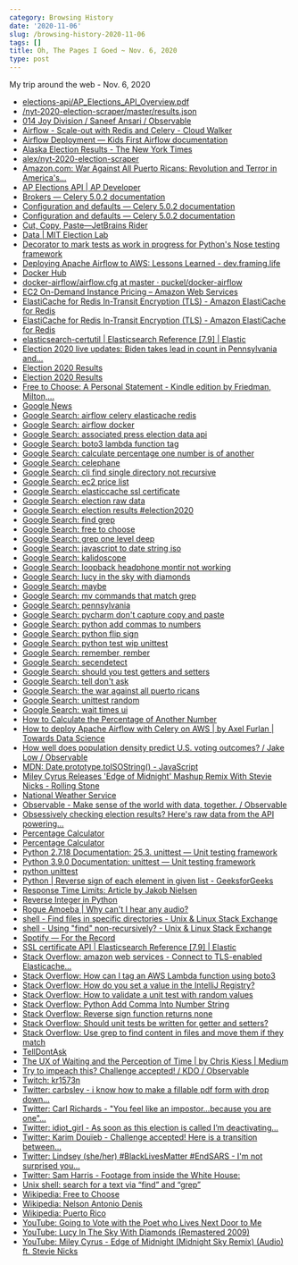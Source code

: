 ```yaml
---
category: Browsing History
date: '2020-11-06'
slug: /browsing-history-2020-11-06
tags: []
title: Oh, The Pages I Goed ~ Nov. 6, 2020
type: post
---
```



My trip around the web - Nov. 6, 2020

- [elections-api/AP_Elections_API_Overview.pdf](https://developer.ap.org/ap-elections-api/AP_Elections_API_Overview.pdf)
- [/nyt-2020-election-scraper/master/results.json](https://raw.githubusercontent.com/alex/nyt-2020-election-scraper/master/results.json)
- [014 Joy Division / Saneef Ansari / Observable](https://observablehq.com/@saneef/004-joy-division)
- [Airflow - Scale-out with Redis and Celery - Cloud Walker](https://www.cloudwalker.io/2019/09/30/airflow-scale-out-with-redis-and-celery/)
- [Airflow Deployment — Kids First Airflow documentation](https://kids-first.github.io/kf-airflow-dags/deployment.html)
- [Alaska Election Results - The New York Times](https://www.nytimes.com/interactive/2020/11/03/us/elections/results-alaska.html)
- [alex/nyt-2020-election-scraper](https://github.com/alex/nyt-2020-election-scraper)
- [Amazon.com: War Against All Puerto Ricans: Revolution and Terror in America's...](https://www.amazon.com/dp/B06XBVKX21/ref=dp-kindle-redirect?_encoding=UTF8&btkr=1)
- [AP Elections API | AP Developer](https://developer.ap.org/ap-elections-api/)
- [Brokers — Celery 5.0.2 documentation](https://docs.celeryproject.org/en/stable/getting-started/brokers/index.html)
- [Configuration and defaults — Celery 5.0.2 documentation](https://docs.celeryproject.org/en/stable/userguide/configuration.html#std-setting-broker_use_ssl)
- [Configuration and defaults — Celery 5.0.2 documentation](https://docs.celeryproject.org/en/stable/userguide/configuration.html)
- [Cut, Copy, Paste—JetBrains Rider](https://www.jetbrains.com/help/rider/Cutting_Copying_and_Pasting.html#paste-selected)
- [Data | MIT Election Lab](https://electionlab.mit.edu/data)
- [Decorator to mark tests as work in progress for Python's Nose testing framework](https://gist.github.com/npryce/997195)
- [Deploying Apache Airflow to AWS: Lessons Learned - dev.framing.life](https://dev.framing.life/data/airflow-aws-lessons/)
- [Docker Hub](https://hub.docker.com/r/apache/airflow)
- [docker-airflow/airflow.cfg at master · puckel/docker-airflow](https://github.com/puckel/docker-airflow/blob/master/config/airflow.cfg)
- [EC2 On-Demand Instance Pricing – Amazon Web Services](https://aws.amazon.com/ec2/pricing/on-demand/)
- [ElastiCache for Redis In-Transit Encryption (TLS) - Amazon ElastiCache for Redis](https://docs.aws.amazon.com/AmazonElastiCache/latest/red-ug/in-transit-encryption.html#connect-tls)
- [ElastiCache for Redis In-Transit Encryption (TLS) - Amazon ElastiCache for Redis](https://docs.aws.amazon.com/AmazonElastiCache/latest/red-ug/in-transit-encryption.html)
- [elasticsearch-certutil | Elasticsearch Reference [7.9] | Elastic](https://www.elastic.co/guide/en/elasticsearch/reference/current/certutil.html)
- [Election 2020 live updates: Biden takes lead in count in Pennsylvania and...](https://www.washingtonpost.com/elections/2020/11/06/trump-biden-election-live-updates/)
- [Election 2020 Results](https://alex.github.io/nyt-2020-election-scraper/battleground-state-changes.html)
- [Election 2020 Results](https://alex.github.io/nyt-2020-election-scraper/battleground-state-changes.html#)
- [Free to Choose: A Personal Statement - Kindle edition by Friedman, Milton,...](https://www.amazon.com/dp/B004MYFLBS/ref=dp-kindle-redirect?_encoding=UTF8&btkr=1)
- [Google News](https://news.google.com/topstories?hl=en-US&gl=US&ceid=US:en)
- [Google Search: airflow celery elasticache redis](https://www.google.com/search?client=safari&rls=en&q=airflow+celery+elasticache+redis&ie=UTF-8&oe=UTF-8)
- [Google Search: airflow docker](https://www.google.com/search?client=safari&rls=en&q=airflow+docker&ie=UTF-8&oe=UTF-8)
- [Google Search: associated press election data api](https://www.google.com/search?client=safari&rls=en&q=associated+press+election+data+api&ie=UTF-8&oe=UTF-8)
- [Google Search: boto3 lambda function tag](https://www.google.com/search?newwindow=1&client=safari&rls=en&ei=222lX57XLKfr5gKj9qEo&q=boto3+lambda+function+tag&oq=boto3+lambda+function+tag&gs_lcp=CgZwc3ktYWIQAzIICCEQFhAdEB46BAgAEEc6CggAELEDEMkDEEM6BAgAEEM6AggAOgcIABCxAxBDOgUIABDJAzoICAAQyQMQkQI6BggAEBYQHjoJCAAQyQMQFhAeOgUIIRCgAVDZDFi1LWDIMWgDcAJ4AIABtwKIAdgQkgEIMTkuMy4wLjGYAQCgAQGqAQdnd3Mtd2l6yAEIwAEB&sclient=psy-ab&ved=0ahUKEwjesLj8n-7sAhWntVkKHSN7CAUQ4dUDCAw&uact=5)
- [Google Search: calculate percentage one number is of another](https://www.google.com/search?client=safari&rls=en&q=calculate+percentage+one+number+is+of+another&ie=UTF-8&oe=UTF-8)
- [Google Search: celephane](https://www.google.com/search?client=safari&rls=en&q=celephane&ie=UTF-8&oe=UTF-8)
- [Google Search: cli find single directory not recursive](https://www.google.com/search?newwindow=1&client=safari&rls=en&ei=46-kX_bzBqKK5wKWupywCw&q=cli+find+single+directory+not+recursive&oq=cli+find+single+directory+not+rec&gs_lcp=CgZwc3ktYWIQAxgBMgUIIRCgATIFCCEQoAEyBQghEKABMgUIIRCrAjoECAAQRzoICCEQFhAdEB5Q2C9YzEJgzlJoAHACeACAAYIBiAG7BpIBAzQuNJgBAKABAaoBB2d3cy13aXrIAQjAAQE&sclient=psy-ab)
- [Google Search: ec2 price list](https://www.google.com/search?client=safari&rls=en&q=ec2+price+list&ie=UTF-8&oe=UTF-8)
- [Google Search: elasticcache ssl certificate](https://www.google.com/search?newwindow=1&client=safari&rls=en&ei=HNSlX47VO4615gKujYLQDQ&q=elasticcache+ssl+certificate&oq=elasticcache+ssl+certificate&gs_lcp=CgZwc3ktYWIQAzIECAAQDToECAAQRzoGCAAQDRAeOggIABAIEA0QHjoKCAAQCBANEAoQHjoICAAQDRAFEB5Q0zpYrD9gk0RoAHADeACAAboBiAHgBJIBAzEuNJgBAKABAaoBB2d3cy13aXrIAQjAAQE&sclient=psy-ab&ved=0ahUKEwiO09y-ge_sAhWOmlkKHa6GANoQ4dUDCAw&uact=5)
- [Google Search: election raw data](https://www.google.com/search?client=safari&rls=en&q=election+raw+data&ie=UTF-8&oe=UTF-8)
- [Google Search: election results #election2020](https://www.google.com/search?q=election+results+%23election2020)
- [Google Search: find grep](https://www.google.com/search?client=safari&rls=en&q=find+grep&ie=UTF-8&oe=UTF-8)
- [Google Search: free to choose](https://www.google.com/search?client=safari&rls=en&q=free+to+choose&ie=UTF-8&oe=UTF-8)
- [Google Search: grep one level deep](https://www.google.com/search?client=safari&rls=en&q=grep+one+level+deep&ie=UTF-8&oe=UTF-8)
- [Google Search: javascript to date string iso](https://www.google.com/search?client=safari&rls=en&q=javascript+to+date+string+iso&ie=UTF-8&oe=UTF-8)
- [Google Search: kalidoscope](https://www.google.com/search?client=safari&rls=en&q=kalidoscope&ie=UTF-8&oe=UTF-8)
- [Google Search: loopback headphone montir not working](https://www.google.com/search?client=safari&rls=en&q=loopback+headphone+montir+not+working&ie=UTF-8&oe=UTF-8)
- [Google Search: lucy in the sky with diamonds](https://www.google.com/search?client=safari&rls=en&q=lucy+in+the+sky+with+diamonds&ie=UTF-8&oe=UTF-8)
- [Google Search: maybe](https://www.google.com/search?client=safari&rls=en&q=maybe&ie=UTF-8&oe=UTF-8)
- [Google Search: mv commands that match grep](https://www.google.com/search?client=safari&rls=en&q=mv+commands+that+match+grep&ie=UTF-8&oe=UTF-8)
- [Google Search: pennsylvania](https://www.google.com/search?client=safari&rls=en&q=pennsylvania&ie=UTF-8&oe=UTF-8)
- [Google Search: pycharm don't capture copy and paste](https://www.google.com/search?client=safari&rls=en&q=pycharm+don%27t+capture+copy+and+paste&ie=UTF-8&oe=UTF-8)
- [Google Search: python add commas to numbers](https://www.google.com/search?client=safari&rls=en&q=python+add+commas+to+numbers&ie=UTF-8&oe=UTF-8)
- [Google Search: python flip sign](https://www.google.com/search?client=safari&rls=en&q=python+flip+sign&ie=UTF-8&oe=UTF-8)
- [Google Search: python test wip unittest](https://www.google.com/search?newwindow=1&client=safari&rls=en&ei=MrmkX9jFDKSA5wLTuanIDw&q=python+test+wip+unittest&oq=python+test+wip+unittest&gs_lcp=CgZwc3ktYWIQAzIICCEQFhAdEB4yCAghEBYQHRAeOgQIABBHOgUIIRCrAjoHCCEQChCgAToFCCEQoAE6CwgAEMkDEAgQDRAeUOF9WI-PAWCzkAFoAHACeACAAckBiAHTB5IBBTcuMS4xmAEAoAEBqgEHZ3dzLXdpesgBCMABAQ&sclient=psy-ab&ved=0ahUKEwjYpvnW8-zsAhUkwFkKHdNcCvkQ4dUDCAw&uact=5)
- [Google Search: remember, rember](https://www.google.com/search?client=safari&rls=en&q=remember,+rember&ie=UTF-8&oe=UTF-8)
- [Google Search: secendetect](https://www.google.com/search?client=safari&rls=en&q=secendetect&ie=UTF-8&oe=UTF-8)
- [Google Search: should you test getters and setters](https://www.google.com/search?client=safari&rls=en&q=should+you+test+getters+and+setters&ie=UTF-8&oe=UTF-8)
- [Google Search: tell don't ask](https://www.google.com/search?client=safari&rls=en&q=tell+don%27t+ask&ie=UTF-8&oe=UTF-8)
- [Google Search: the war against all puerto ricans](https://www.google.com/search?q=the+war+against+all+puerto+ricans&newwindow=1&client=safari&rls=en&ei=d8-kX5X3Joiy5gLzq6LYBw&start=10&sa=N&ved=2ahUKEwjVjs31iO3sAhUImVkKHfOVCHsQ8NMDegQIHxBB&biw=960&bih=489)
- [Google Search: unittest random](https://www.google.com/search?client=safari&rls=en&q=unittest+random&ie=UTF-8&oe=UTF-8)
- [Google Search: wait times ui](https://www.google.com/search?client=safari&rls=en&q=wait+times+ui&ie=UTF-8&oe=UTF-8)
- [How to Calculate the Percentage of Another Number](https://sciencing.com/how-8165217-calculate-percentage-another-number.html)
- [How to deploy Apache Airflow with Celery on AWS | by Axel Furlan | Towards Data Science](https://towardsdatascience.com/how-to-deploy-apache-airflow-with-celery-on-aws-ce2518dbf631)
- [How well does population density predict U.S. voting outcomes? / Jake Low / Observable](https://observablehq.com/@jake-low/how-well-does-population-density-predict-u-s-voting-outcome)
- [MDN: Date.prototype.toISOString() - JavaScript](https://developer.mozilla.org/en-US/docs/Web/JavaScript/Reference/Global_Objects/Date/toISOString)
- [Miley Cyrus Releases 'Edge of Midnight' Mashup Remix With Stevie Nicks - Rolling Stone](https://www.rollingstone.com/music/music-news/miley-cyrus-stevie-nicks-edge-of-midnight-1086765/)
- [National Weather Service](https://www.weather.gov/)
- [Observable - Make sense of the world with data, together. / Observable](https://observablehq.com/)
- [Obsessively checking election results? Here's raw data from the API powering...](https://boingboing.net/2020/11/06/obsessively-checking-election-results-heres-raw-data-from-the-api-powering-the-new-york-times-election-site.html)
- [Percentage Calculator](http://www.csgnetwork.com/csgpercent.html)
- [Percentage Calculator](https://www.calculatorsoup.com/calculators/math/percentage.php)
- [Python 2.7.18 Documentation: 25.3. unittest — Unit testing framework](https://docs.python.org/2/library/unittest.html)
- [Python 3.9.0 Documentation: unittest — Unit testing framework](https://docs.python.org/3/library/unittest.html)
- [python unittest](http://xujihui1985.github.io/python/2015/02/21/python-unittest)
- [Python | Reverse sign of each element in given list - GeeksforGeeks](https://www.geeksforgeeks.org/python-reverse-sign-of-each-element-in-given-list/)
- [Response Time Limits: Article by Jakob Nielsen](https://www.nngroup.com/articles/response-times-3-important-limits/)
- [Reverse Integer in Python](https://www.tutorialspoint.com/reverse-integer-in-python)
- [Rogue Amoeba | Why can't I hear any audio?](https://rogueamoeba.com/support/knowledgebase/?showArticle=AudioHijackOutputDeviceBlock)
- [shell - Find files in specific directories - Unix & Linux Stack Exchange](https://unix.stackexchange.com/questions/479349/find-files-in-specific-directories)
- [shell - Using "find" non-recursively? - Unix & Linux Stack Exchange](https://unix.stackexchange.com/questions/298590/using-find-non-recursively)
- [Spotify — For the Record](https://newsroom.spotify.com/)
- [SSL certificate API | Elasticsearch Reference [7.9] | Elastic](https://www.elastic.co/guide/en/elasticsearch/reference/current/security-api-ssl.html)
- [Stack Overflow: amazon web services - Connect to TLS-enabled Elasticache...](https://stackoverflow.com/questions/63995039/connect-to-tls-enabled-elasticache-redis-from-airflow-celery-executor)
- [Stack Overflow: How can I tag an AWS Lambda function using boto3](https://stackoverflow.com/questions/43928791/how-can-i-tag-an-aws-lambda-function-using-boto3)
- [Stack Overflow: How do you set a value in the IntelliJ Registry?](https://stackoverflow.com/questions/28415695/how-do-you-set-a-value-in-the-intellij-registry)
- [Stack Overflow: How to validate a unit test with random values](https://stackoverflow.com/questions/26091330/how-to-validate-a-unit-test-with-random-values)
- [Stack Overflow: Python Add Comma Into Number String](https://stackoverflow.com/questions/5180365/python-add-comma-into-number-string)
- [Stack Overflow: Reverse sign function returns none](https://stackoverflow.com/questions/54034995/reverse-sign-function-returns-none)
- [Stack Overflow: Should unit tests be written for getter and setters?](https://stackoverflow.com/questions/6197370/should-unit-tests-be-written-for-getter-and-setters)
- [Stack Overflow: Use grep to find content in files and move them if they match](https://stackoverflow.com/questions/91899/use-grep-to-find-content-in-files-and-move-them-if-they-match)
- [TellDontAsk](https://martinfowler.com/bliki/TellDontAsk.html)
- [The UX of Waiting and the Perception of Time | by Chris Kiess | Medium](https://chriskiess.medium.com/the-ux-of-waiting-and-the-perception-of-time-eab52c459ce3)
- [Try to impeach this? Challenge accepted! / KDO / Observable](https://observablehq.com/@karimdouieb/try-to-impeach-this-challenge-accepted)
- [Twitch: kr1573n](https://www.twitch.tv/kr1573n)
- [Twitter: carbsley - i know how to make a fillable pdf form with drop down...](https://twitter.com/carbsley/status/1324701504192864256)
- [Twitter: Carl Richards - "You feel like an impostor...because you are one"...](https://twitter.com/behaviorgap/status/1324377927333675008)
- [Twitter: idiot_girl - As soon as this election is called I’m deactivating...](https://twitter.com/idiot_girl/status/1324750945096327168)
- [Twitter: Karim Douïeb - Challenge accepted! Here is a transition between...](https://twitter.com/karim_douieb/status/1181695687005745153)
- [Twitter: Lindsey (she/her) #BlackLivesMatter #EndSARS - I'm not surprised you...](https://twitter.com/LittleKope/status/1324748663567142913)
- [Twitter: Sam Harris - Footage from inside the White House: ](https://twitter.com/SamHarrisOrg/status/1324746064600076289)
- [Unix shell: search for a text via “find” and “grep”](https://2ality.com/2011/10/find-grep.html)
- [Wikipedia: Free to Choose](https://en.wikipedia.org/wiki/Free_to_Choose)
- [Wikipedia: Nelson Antonio Denis](https://en.wikipedia.org/wiki/Nelson_Antonio_Denis)
- [Wikipedia: Puerto Rico](https://en.wikipedia.org/wiki/Puerto_Rico)
- [YouTube: Going to Vote with the Poet who Lives Next Door to Me](https://www.youtube.com/watch?v=pA6MCQ7GmC4&feature=emb_logo)
- [YouTube: Lucy In The Sky With Diamonds (Remastered 2009)](https://www.youtube.com/watch?v=naoknj1ebqI)
- [YouTube: Miley Cyrus - Edge of Midnight (Midnight Sky Remix) (Audio) ft. Stevie Nicks](https://www.youtube.com/watch?v=7CoOLtQbmJI&feature=emb_logo)